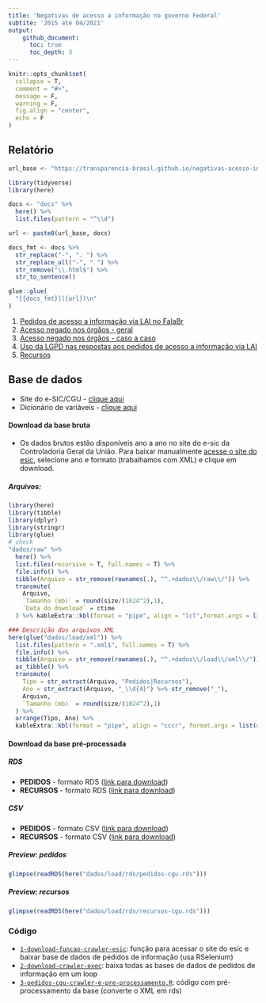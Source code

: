 ```yaml
---
title: 'Negativas de acesso a informação no governo Federal'
subtite: '2015 até 04/2021'
output:
    github_document:
      toc: true
      toc_depth: 3
---
```


```r
knitr::opts_chunk$set(
  collapse = T,
  comment = "#>",
  message = F,
  warning = F,
  fig.align = "center",
  echo = F
)
```

## Relatório

```r
url_base <- "https://transparencia-brasil.github.io/negativas-acesso-informacao-Executivo-federal-2021-1/"

library(tidyverse)
library(here)

docs <- "docs" %>% 
  here() %>% 
  list.files(pattern = "^\\d")

url <- paste0(url_base, docs)

docs_fmt <- docs %>% 
  str_replace("-", ". ") %>% 
  str_replace_all("-", " ") %>% 
  str_remove("\\.html$") %>% 
  str_to_sentence()

glue::glue(
  "[{docs_fmt}]({url})\n"
)
```
1. [Pedidos de acesso a informação via LAI no FalaBr](https://transparencia-brasil.github.io/negativas-acesso-informacao-Executivo-federal-2021-1/1-pedidos-decisoes.html)
2. [Acesso negado nos órgãos - geral](https://transparencia-brasil.github.io/negativas-acesso-informacao-Executivo-federal-2021-1/2-pedidos-orgaos-acesso-negado.html)
3. [Acesso negado nos órgãos - caso a caso](https://transparencia-brasil.github.io/negativas-acesso-informacao-Executivo-federal-2021-1/3-acesso-negado-para-cada-orgao.html)
4. [Uso da LGPD nas respostas aos pedidos de acesso a informação via LAI](https://transparencia-brasil.github.io/negativas-acesso-informacao-Executivo-federal-2021-1/4-controversos-lgpd.html)
5. [Recursos](https://transparencia-brasil.github.io/negativas-acesso-informacao-Executivo-federal-2021-1/5-recursos.html)

## Base de dados

* Site do e-SIC/CGU - [clique aqui](http://www.consultaesic.cgu.gov.br/busca/_layouts/15/DownloadPedidos/DownloadDados.aspx)
* Dicionário de variáveis - [clique aqui](http://www.consultaesic.cgu.gov.br/arquivosRelatorios/PedidosRespostas/Dicionario-Dados-Exportacao.txt)

#### Download da base bruta

* Os dados brutos estão disponíveis ano a ano no site do e-sic da Controladoria Geral da União. Para baixar manualmente [acesse o site do esic](http://www.consultaesic.cgu.gov.br/busca/_layouts/15/DownloadPedidos/DownloadDados.aspx), selecione ano e formato (trabalhamos com XML) e clique em download.  

##### Arquivos:

```r
library(here)
library(tibble)
library(dplyr)
library(stringr)
library(glue)
# check
"dados/raw" %>% 
  here() %>% 
  list.files(recursive = T, full.names = T) %>% 
  file.info() %>% 
  tibble(Arquivo = str_remove(rownames(.), "^.+dados\\/raw\\/")) %>%  
  transmute(
    Arquivo, 
    `Tamanho (mb)` = round(size/(1024^2),1),
    `Data do download` = ctime
  ) %>% kableExtra::kbl(format = "pipe", align = "lcl",format.args = list(decimal.mark = ","))
```

```r
### Descrição dos arquivos XML
here(glue("dados/load/xml")) %>% 
  list.files(pattern = ".xml$", full.names = T) %>% 
  file.info() %>% 
  tibble(Arquivo = str_remove(rownames(.), "^.+dados\\/load\\/xml\\/")) %>%  
  as_tibble() %>% 
  transmute(
    Tipo = str_extract(Arquivo, "Pedidos|Recursos"),
    Ano = str_extract(Arquivo, "_\\d{4}") %>% str_remove("_"),
    Arquivo, 
    `Tamanho (mb)` = round(size/(1024^2),1)
  ) %>%
  arrange(Tipo, Ano) %>% 
  kableExtra::kbl(format = "pipe", align = "cccr", format.args = list(decimal.mark = ","))
```

#### Download da base pré-processada

##### RDS

* **PEDIDOS** - formato RDS ([link para download](https://drive.google.com/file/d/18O1QHpbAEuQjmYzFe_x9Izore3t9mf2A/view?usp=sharing))
* **RECURSOS** - formato RDS ([link para download](https://drive.google.com/file/d/1lt8cifXvJo4yTd6VNhlWLp4WDKcIlgAQ/view?usp=sharing))

##### CSV

* **PEDIDOS** - formato CSV ([link para download](https://drive.google.com/file/d/1Vrq4UQcO325V3dWXjG36LTvwCNsGFI66/view?usp=sharing))
* **RECURSOS** - formato CSV ([link para download](https://drive.google.com/file/d/1TZZgXnh12FiYlimxhdFzUWE7dQ-CtpPi/view?usp=sharing))

##### Preview: pedidos 
```r
glimpse(readRDS(here("dados/load/rds/pedidos-cgu.rds")))
```

##### Preview: recursos
```r
glimpse(readRDS(here("dados/load/rds/recursos-cgu.rds")))
```

### Código

* [`1-download-funcao-crawler-esic`](src/1-pedidos-cgu-funcao-crawler-esic.R): função para acessar o site do esic e baixar base de dados de pedidos de informação (usa RSelenium)
* [`2-download-crawler-exec`](src/2-pedidos-cgu-crawler-exec.R): baixa todas as bases de dados de pedidos de informação em um loop
* [`3-pedidos-cgu-crawler-e-pre-processamento.R`](src/3-pedidos-cgu-crawler-e-pre-processamento.R): código com pré-processamento da base (converte o XML em rds)